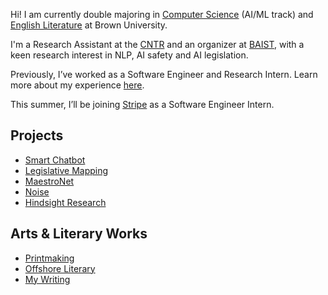
<NameTransition />

Hi! I am currently double majoring in [Computer Science](/n/coding) (AI/ML track) and [English Literature](/n/writing) at Brown University. 

I'm a Research Assistant at the [CNTR](https://cntr.brown.edu/) and an organizer at [BAIST](https://www.baist.ai/), with a keen research interest in NLP, AI safety and AI legislation.

Previously, I’ve worked as a Software Engineer and Research Intern. Learn more about my experience [here](/n/work).

This summer, I’ll be joining [Stripe](https://stripe.com/) as a Software Engineer Intern. 

## Projects

- [Smart Chatbot](/n/smart-chatbot)
- [Legislative Mapping](/n/legislative-mapping)
- [MaestroNet](/n/maestro-net)
- [Noise](/n/noise)
- [Hindsight Research](/n/lloyds)


## Arts & Literary Works 

- [Printmaking](n/printmaking)
- [Offshore Literary](n/offshore)
- [My Writing](n/writing)
